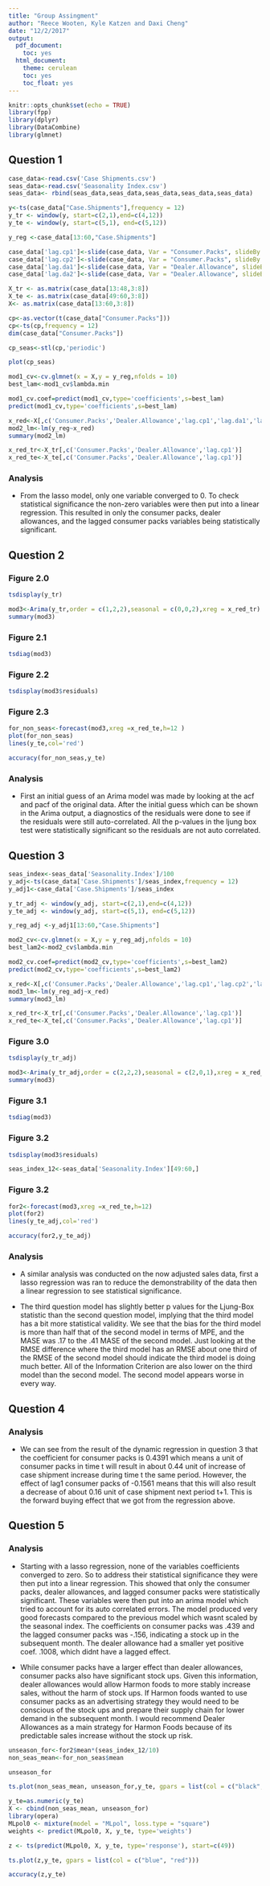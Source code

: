 ```yaml
---
title: "Group Assingment"
author: "Reece Wooten, Kyle Katzen and Daxi Cheng"
date: "12/2/2017"
output:
  pdf_document:
    toc: yes
  html_document:
    theme: cerulean
    toc: yes
    toc_float: yes
---
```


```r
knitr::opts_chunk$set(echo = TRUE)
library(fpp)
library(dplyr)
library(DataCombine)
library(glmnet)

```

## Question 1
```r
case_data<-read.csv('Case Shipments.csv')
seas_data<-read.csv('Seasonality Index.csv')
seas_data<- rbind(seas_data,seas_data,seas_data,seas_data,seas_data)
```

```r
y<-ts(case_data["Case.Shipments"],frequency = 12)
y_tr <- window(y, start=c(2,1),end=c(4,12))
y_te <- window(y, start=c(5,1), end=c(5,12))

y_reg <-case_data[13:60,"Case.Shipments"]

case_data['lag.cp1']<-slide(case_data, Var = "Consumer.Packs", slideBy = -1,NewVar = 'lag.cp1')['lag.cp1']
case_data['lag.cp2']<-slide(case_data, Var = "Consumer.Packs", slideBy = -2,NewVar = 'lag.cp2')['lag.cp2']
case_data['lag.da1']<-slide(case_data, Var = "Dealer.Allowance", slideBy = -1,NewVar = 'lag.da1')['lag.da1']
case_data['lag.da2']<-slide(case_data, Var = "Dealer.Allowance", slideBy = -2,NewVar = 'lag.da2')['lag.da2']

X_tr <- as.matrix(case_data[13:48,3:8])
X_te <- as.matrix(case_data[49:60,3:8])
X<- as.matrix(case_data[13:60,3:8])
```

```r
cp<-as.vector(t(case_data["Consumer.Packs"]))
cp<-ts(cp,frequency = 12)
dim(case_data["Consumer.Packs"])
```
```r
cp_seas<-stl(cp,'periodic')
```
```r
plot(cp_seas)
```


```r
mod1_cv<-cv.glmnet(x = X,y = y_reg,nfolds = 10)
best_lam<-mod1_cv$lambda.min
```

```r
mod1_cv.coef=predict(mod1_cv,type='coefficients',s=best_lam)
predict(mod1_cv,type='coefficients',s=best_lam)
```

```r
x_red<-X[,c('Consumer.Packs','Dealer.Allowance','lag.cp1','lag.da1','lag.da2')]
mod2_lm<-lm(y_reg~x_red)
summary(mod2_lm)
```
```r
x_red_tr<-X_tr[,c('Consumer.Packs','Dealer.Allowance','lag.cp1')]
x_red_te<-X_te[,c('Consumer.Packs','Dealer.Allowance','lag.cp1')]
```

### Analysis

* From the lasso model, only one variable converged to 0. To check statistical significance the non-zero variables were then put into a linear regression. This resulted in only the consumer packs, dealer allowances, and the lagged consumer packs variables being statistically significant. 

## Question 2 

### Figure 2.0
```r
tsdisplay(y_tr)
```
```r
mod3<-Arima(y_tr,order = c(1,2,2),seasonal = c(0,0,2),xreg = x_red_tr)
summary(mod3)
```

### Figure 2.1
```r
tsdiag(mod3)
```

### Figure 2.2
```r
tsdisplay(mod3$residuals)
```

### Figure 2.3
```r
for_non_seas<-forecast(mod3,xreg =x_red_te,h=12 )
plot(for_non_seas)
lines(y_te,col='red')
```

```r
accuracy(for_non_seas,y_te)
```

### Analysis

* First an initial guess of an Arima model was made by looking at the acf and pacf of the original data. After the initial guess which can be shown in the Arima output, a diagnostics of the residuals were done to see if the residuals were still auto-correlated. All the p-values in the ljung box test were statistically significant so the residuals are not auto correlated. 

## Question 3


```r
seas_index<-seas_data['Seasonality.Index']/100
y_adj<-ts(case_data['Case.Shipments']/seas_index,frequency = 12)
y_adj1<-case_data['Case.Shipments']/seas_index

y_tr_adj <- window(y_adj, start=c(2,1),end=c(4,12))
y_te_adj <- window(y_adj, start=c(5,1), end=c(5,12))

y_reg_adj <-y_adj1[13:60,"Case.Shipments"]

```

```r
mod2_cv<-cv.glmnet(x = X,y = y_reg_adj,nfolds = 10)
best_lam2<-mod2_cv$lambda.min
```

```r
mod2_cv.coef=predict(mod2_cv,type='coefficients',s=best_lam2)
predict(mod2_cv,type='coefficients',s=best_lam2)
```

```r
x_red<-X[,c('Consumer.Packs','Dealer.Allowance','lag.cp1','lag.cp2','lag.da1','lag.da2')]
mod3_lm<-lm(y_reg_adj~x_red)
summary(mod3_lm)
```

```r
x_red_tr<-X_tr[,c('Consumer.Packs','Dealer.Allowance','lag.cp1')]
x_red_te<-X_te[,c('Consumer.Packs','Dealer.Allowance','lag.cp1')]
```

### Figure 3.0
```r
tsdisplay(y_tr_adj)
```


```r
mod3<-Arima(y_tr_adj,order = c(2,2,2),seasonal = c(2,0,1),xreg = x_red_tr)
summary(mod3)
```

### Figure 3.1
```r
tsdiag(mod3)
```

### Figure 3.2
```r
tsdisplay(mod3$residuals)
```


```r
seas_index_12<-seas_data['Seasonality.Index'][49:60,]
```

### Figure 3.2
```r
for2<-forecast(mod3,xreg =x_red_te,h=12)
plot(for2)
lines(y_te_adj,col='red')
```

```r
accuracy(for2,y_te_adj)
```

### Analysis

* A similar analysis was conducted on the now adjusted sales data, first a lasso regression was ran to reduce the demonstrability of the data then a linear regression to see statistical significance. 

* The third question model has slightly better p values for the Ljung-Box statistic than the second question model, implying that the third model has a bit more statistical validity. We see that the bias for the third model is more than half that of the second model in terms of MPE, and the MASE was .17 to the .41 MASE of the second model. Just looking at the RMSE difference where the third model has an RMSE about one third of the RMSE of the second model should indicate the third model is doing much better. All of the Information Criterion are also lower on the third model than the second model. The second model appears worse in every way.

## Question 4

### Analysis

* We can see from the result of the dynamic regression in question 3 that the coefficient for consumer packs is 0.4391 which means a unit of consumer packs in time t will result in about 0.44 unit of increase of case shipment increase during time t the same period. However, the effect of lag1 consumer packs of -0.1561 means that this will also result a decrease of about 0.16 unit of case shipment next period t+1. This is the forward buying effect that we got from the regression above.

## Question 5

### Analysis

* Starting with a lasso regression, none of the variables coefficients converged to zero. So to address their statistical significance they were then put into a linear regression. This showed that only the consumer packs, dealer allowances, and lagged consumer packs were statistically significant. These variables were then put into an arima model which tried to account for its auto correlated errors. The model produced very good forecasts compared to the previous model which wasnt scaled by the seasonal index. The coefficients on consumer packs was .439 and the lagged consumer packs was -.156, indicating a stock up in the subsequent month. The dealer allowance had a smaller yet positive coef. .1008, which didnt have a lagged effect. 

* While consumer packs have a larger effect than dealer allowances, consumer packs also have significant stock ups. Given this information, dealer allowances would allow Harmon foods to more stably increase sales, without the harm of stock ups. If Harmon foods wanted to use consumer packs as an advertising strategy they would need to be conscious of the stock ups and prepare their supply chain for lower demand in the subsequent month. I would recommend Dealer Allowances as a main strategy for Harmon Foods because of its predictable sales increase without the stock up risk.















```r
unseason_for<-for2$mean*(seas_index_12/10)
non_seas_mean<-for_non_seas$mean

```

```r
unseason_for
```

```r
ts.plot(non_seas_mean, unseason_for,y_te, gpars = list(col = c("black",'blue', "red")))
```

```r
y_te=as.numeric(y_te)
X <- cbind(non_seas_mean, unseason_for)
library(opera)
MLpol0 <- mixture(model = "MLpol", loss.type = "square")
weights <- predict(MLpol0, X, y_te, type='weights')

```


```r
z <- ts(predict(MLpol0, X, y_te, type='response'), start=c(49))
```

```r
ts.plot(z,y_te, gpars = list(col = c("blue", "red")))
```

```r
accuracy(z,y_te)
```

